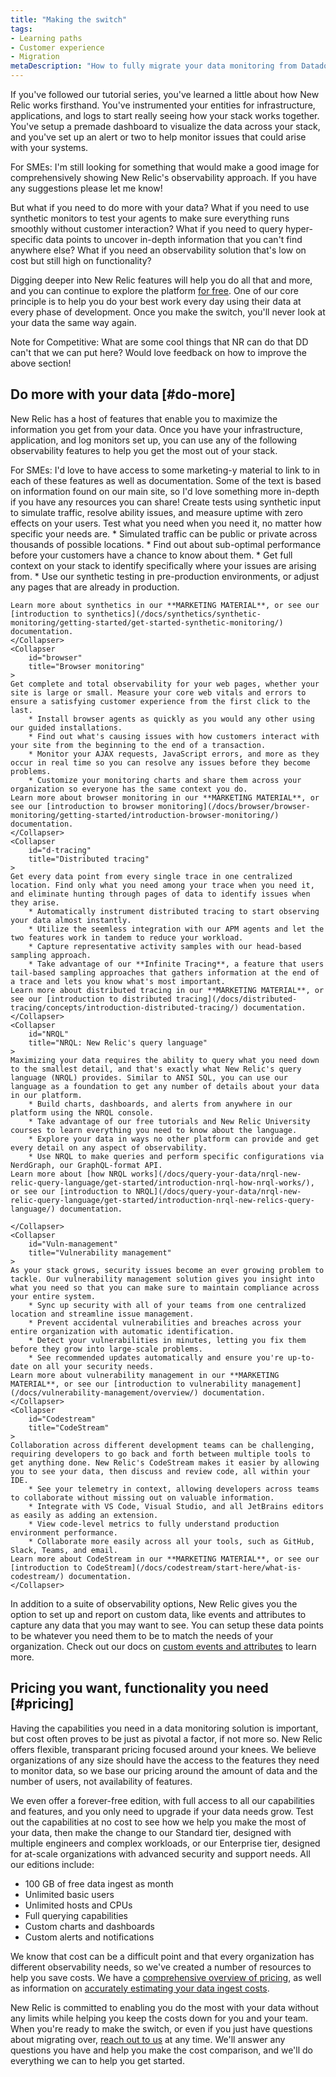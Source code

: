 ```yaml
---
title: "Making the switch"
tags:
- Learning paths
- Customer experience
- Migration
metaDescription: "How to fully migrate your data monitoring from Datadog to New Relic."
---
```



If you've followed our tutorial series, you've learned a little about how New Relic works firsthand. You've instrumented your entities for infrastructure, applications, and logs to start really seeing how your stack works together. You've setup a premade dashboard to visualize the data across your stack, and you've set up an alert or two to help monitor issues that could arise with your systems. 

<Callout variant="tip">
For SMEs: I'm still looking for something that would make a good image for comprehensively showing New Relic's observability approach. If you have any suggestions please let me know!
    </Callout>

But what if you need to do more with your data? What if you need to use synthetic monitors to test your agents to make sure everything runs smoothly without customer interaction? What if you need to query hyper-specific data points to uncover in-depth information that you can't find anywhere else? What if you need an observability solution that's low on cost but still high on functionality? 

Digging deeper into New Relic features will help you do all that and more, and you can continue to explore the platform [for free](https://newrelic.com/signup). One of our core principle is to help you do your best work every day using their data at every phase of development. Once you make the switch, you'll never look at your data the same way again.

<Callout variant="tip">
Note for Competitive: What are some cool things that NR can do that DD can't that we can put here? Would love feedback on how to improve the above section!
</Callout>

## Do more with your data [#do-more]

New Relic has a host of features that enable you to maximize the information you get from your data. Once you have your infrastructure, application, and log monitors set up, you can use any of the following observability features to help you get the most out of your stack.

<Callout variant="tip">
For SMEs: I'd love to have access to some marketing-y material to link to in each of these features as well as documentation. Some of the text is based on information found on our main site, so I'd love something more in-depth if you have any resources you can share!
</Callout>

<CollapserGroup>
    <Collapser
        id="synthetics"
        title="Synthetics"
    >
    Create tests using synthetic input to simulate traffic, resolve ability issues, and measure uptime with zero effects on your users. Test what you need when you need it, no matter how specific your needs are. 
        * Simulated traffic can be public or private across thousands of possible locations.
        * Find out about sub-optimal performance before your customers have a chance to know about them.
        * Get full context on your stack to identify specifically where your issues are arising from.
        * Use our synthetic testing in pre-production environments, or adjust any pages that are already in production.

    Learn more about synthetics in our **MARKETING MATERIAL**, or see our [introduction to synthetics](/docs/synthetics/synthetic-monitoring/getting-started/get-started-synthetic-monitoring/) documentation.
    </Collapser>
    <Collapser
        id="browser"
        title="Browser monitoring"
    >
    Get complete and total observability for your web pages, whether your site is large or small. Measure your core web vitals and errors to ensure a satisfying customer experience from the first click to the last.
        * Install browser agents as quickly as you would any other using our guided installations.
        * Find out what's causing issues with how customers interact with your site from the beginning to the end of a transaction.
        * Monitor your AJAX requests, JavaScript errors, and more as they occur in real time so you can resolve any issues before they become problems.
        * Customize your monitoring charts and share them across your organization so everyone has the same context you do.
    Learn more about browser monitoring in our **MARKETING MATERIAL**, or see our [introduction to browser monitoring](/docs/browser/browser-monitoring/getting-started/introduction-browser-monitoring/) documentation.
    </Collapser>
    <Collapser
        id="d-tracing"
        title="Distributed tracing"
    >
    Get every data point from every single trace in one centralized location. Find only what you need among your trace when you need it, and eliminate hunting through pages of data to identify issues when they arise. 
        * Automatically instrument distributed tracing to start observing your data almost instantly.
        * Utilize the seemless integration with our APM agents and let the two features work in tandem to reduce your workload.
        * Capture representative activity samples with our head-based sampling approach.
        * Take advantage of our **Infinite Tracing**, a feature that users tail-based sampling approaches that gathers information at the end of a trace and lets you know what's most important.
    Learn more about distributed tracing in our **MARKETING MATERIAL**, or see our [introduction to distributed tracing](/docs/distributed-tracing/concepts/introduction-distributed-tracing/) documentation.       
    </Collapser>
    <Collapser
        id="NRQL"
        title="NRQL: New Relic's query language"
    >
    Maximizing your data requires the ability to query what you need down to the smallest detail, and that's exactly what New Relic's query language (NRQL) provides. Similar to ANSI SQL, you can use our language as a foundation to get any number of details about your data in our platform.
        * Build charts, dashboards, and alerts from anywhere in our platform using the NRQL console. 
        * Take advantage of our free tutorials and New Relic University courses to learn everything you need to know about the language. 
        * Explore your data in ways no other platform can provide and get every detail on any aspect of observability.
        * Use NRQL to make queries and perform specific configurations via NerdGraph, our GraphQL-format API.
    Learn more about [how NRQL works](/docs/query-your-data/nrql-new-relic-query-language/get-started/introduction-nrql-how-nrql-works/), or see our [introduction to NRQL](/docs/query-your-data/nrql-new-relic-query-language/get-started/introduction-nrql-new-relics-query-language/) documentation.       

    </Collapser>
    <Collapser
        id="Vuln-management"
        title="Vulnerability management"
    >
    As your stack grows, security issues become an ever growing problem to tackle. Our vulnerability management solution gives you insight into what you need so that you can make sure to maintain compliance across your entire system.
        * Sync up security with all of your teams from one centralized location and streamline issue management.
        * Prevent accidental vulnerabilities and breaches across your entire organization with automatic identification. 
        * Detect your vulnerabilities in minutes, letting you fix them before they grow into large-scale problems.
        * See recommended updates automatically and ensure you're up-to-date on all your security needs.
    Learn more about vulnerability management in our **MARKETING MATERIAL**, or see our [introduction to vulnerability management](/docs/vulnerability-management/overview/) documentation.     
    </Collapser>
    <Collapser
        id="Codestream"
        title="CodeStream"
    >
    Collaboration across different development teams can be challenging, requiring developers to go back and forth between multiple tools to get anything done. New Relic's CodeStream makes it easier by allowing you to see your data, then discuss and review code, all within your IDE.
        * See your telemetry in context, allowing developers across teams to collaborate without missing out on valuable information.
        * Integrate with VS Code, Visual Studio, and all JetBrains editors as easily as adding an extension.
        * View code-level metrics to fully understand production environment performance.
        * Collaborate more easily across all your tools, such as GitHub, Slack, Teams, and email.
    Learn more about CodeStream in our **MARKETING MATERIAL**, or see our [introduction to CodeStream](/docs/codestream/start-here/what-is-codestream/) documentation.         
    </Collapser>
</CollapserGroup>

In addition to a suite of observability options, New Relic gives you the option to set up and report on custom data, like events and attributes to capture any data that you may want to see. You can setup these data points to be whatever you need them to be to match the needs of your organization. Check out our docs on [custom events and attributes](/docs/data-apis/custom-data/custom-events/report-custom-event-data/) to learn more.

## Pricing you want, functionality you need [#pricing]

Having the capabilities you need in a data monitoring solution is important, but cost often proves to be just as pivotal a factor, if not more so. New Relic offers flexible, transparant pricing focused around your knees. We believe organizations of any size should have the access to the features they need to monitor data, so we base our pricing around the amount of data and the number of users, not availability of features. 

We even offer a forever-free edition, with full access to all our capabilities and features, and you only need to upgrade if your data needs grow. Test out the capabilities at no cost to see how we help you make the most of your data, then make the change to our Standard tier, designed with multiple engineers and complex workloads, or our Enterprise tier, designed for at-scale organizations with advanced security and support needs. All our editions include:

* 100 GB of free data ingest as month
* Unlimited basic users
* Unlimited hosts and CPUs 
* Full querying capabilities
* Custom charts and dashboards
* Custom alerts and notifications

We know that cost can be a difficult point and that every organization has different observability needs, so we've created a number of resources to help you save costs. We have a [comprehensive overview of pricing](https://newrelic.com/pricing), as well as information on [accurately estimating your data ingest costs](https://newrelic.com/blog/nerdlog/estimate-data-cost).

New Relic is committed to enabling you do the most with your data without any limits while helping you keep the costs down for you and your team. When you're ready to make the switch, or even if you just have questions about migrating over, [reach out to us](https://newrelic.com/competitive-comparison/datadog-savings) at any time. We'll answer any questions you have and help you make the cost comparison, and we'll do everything we can to help you get started. 